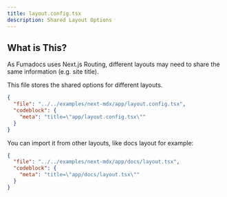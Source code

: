 ```yaml
---
title: layout.config.tsx
description: Shared Layout Options
---
```


## What is This?

As Fumadocs uses Next.js Routing, different layouts may need to share the same information (e.g. site title).

This file stores the shared options for different layouts.

```json doc-gen:file
{
  "file": "../../examples/next-mdx/app/layout.config.tsx",
  "codeblock": {
    "meta": "title=\"app/layout.config.tsx\""
  }
}
```

You can import it from other layouts, like docs layout for example:

```json doc-gen:file
{
  "file": "../../examples/next-mdx/app/docs/layout.tsx",
  "codeblock": {
    "meta": "title=\"app/docs/layout.tsx\""
  }
}
```
